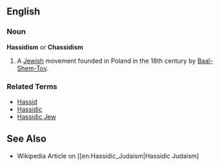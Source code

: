 ==English==

===Noun===
'''Hassidism''' or '''Chassidism'''

# A [[Jewish]] movement founded in Poland in the 18th century by [[Baal-Shem-Tov]].

===Related Terms===
*[[Hassid]]
*[[Hassidic]]
*[[Hassidic Jew]]
==See Also==
*Wikipedia Article on [[en:Hassidic_Judaism|Hassidic Judaism]